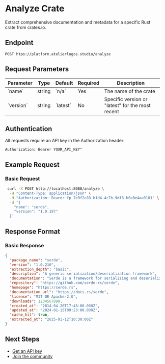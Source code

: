 # Analyze Crate

Extract comprehensive documentation and metadata for a specific Rust crate from crates.io.

## Endpoint

```http
POST htps://platform.atelierlogos.studio/analyze
```

## Request Parameters

<div className="not-prose my-8">
  <div className="overflow-x-auto rounded-lg border border-border">
    <table className="w-full">
      <thead>
        <tr className="border-b border-border bg-muted/50">
          <th className="px-6 py-4 text-left text-sm font-medium text-muted-foreground">Parameter</th>
          <th className="px-6 py-4 text-left text-sm font-medium text-muted-foreground">Type</th>
          <th className="px-6 py-4 text-left text-sm font-medium text-muted-foreground">Default</th>
          <th className="px-6 py-4 text-left text-sm font-medium text-muted-foreground">Required</th>
          <th className="px-6 py-4 text-left text-sm font-medium text-muted-foreground">Description</th>
        </tr>
      </thead>
      <tbody className="divide-y divide-border">
        <tr className="hover:bg-muted/30 transition-colors">
          <td className="px-6 py-4 text-sm font-mono font-medium">`name`</td>
          <td className="px-6 py-4 text-sm text-muted-foreground">string</td>
          <td className="px-6 py-4 text-sm text-muted-foreground">`n/a`</td>
          <td className="px-6 py-4 text-sm text-muted-foreground">Yes</td>
          <td className="px-6 py-4 text-sm">The name of the crate</td>
        </tr>
        <tr className="hover:bg-muted/30 transition-colors">
          <td className="px-6 py-4 text-sm font-mono font-medium">`version`</td>
          <td className="px-6 py-4 text-sm text-muted-foreground">string</td>
          <td className="px-6 py-4 text-sm text-muted-foreground">`latest`</td>
          <td className="px-6 py-4 text-sm text-muted-foreground">No</td>
          <td className="px-6 py-4 text-sm">Specific version or "latest" for the most recent</td>
        </tr>
      </tbody>
    </table>
  </div>
</div>

## Authentication

All requests require an API key in the Authorization header:

```http
Authorization: Bearer YOUR_API_KEY"
```

## Example Request

### Basic Request
```bash
 curl -X POST http://localhost:8080/analyze \
  -H "Content-Type: application/json" \
  -H "Authorization: Bearer fp_7e9f2c80-b1d4-4c7b-9df3-b0e8e4aa0101" \
  -d '{
    "name": "serde",
    "version": "1.0.197"
  }'
```

## Response Format

### Basic Response
```json
{
  "package_name": "serde",
  "version": "1.0.210",
  "extraction_depth": "basic",
  "description": "A generic serialization/deserialization framework",
  "documentation": "Serde is a framework for serializing and deserializing Rust data structures...",
  "repository": "https://github.com/serde-rs/serde",
  "homepage": "https://serde.rs",
  "documentation_url": "https://docs.rs/serde",
  "license": "MIT OR Apache-2.0",
  "downloads": 1234567890,
  "created_at": "2014-04-20T17:48:00.000Z",
  "updated_at": "2024-01-15T09:23:00.000Z",
  "cache_hit": true,
  "extracted_at": "2025-01-12T10:30:00Z"
}
```

## Next Steps

- [Get an API key](https://cal.com/team/atelier-logos/ferropipe-intro)
- [Join the community](https://join.slack.com/t/atelierlogos/shared_invite/zt-384mjl0hs-X2WTb8sc1xFrrDKULcgboQ)
